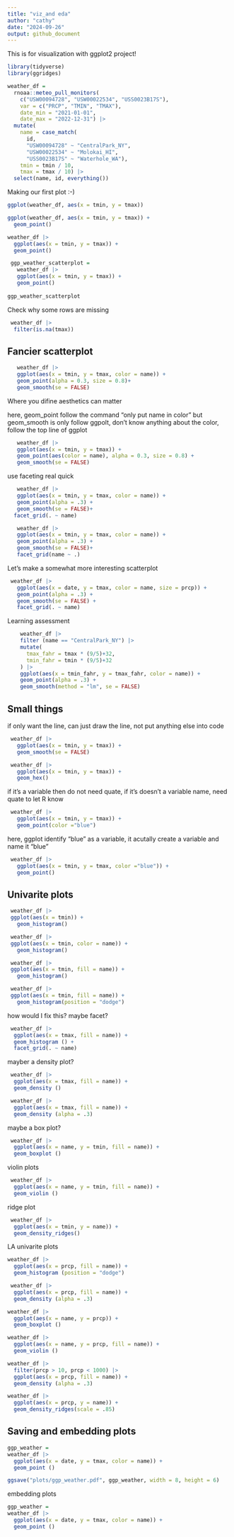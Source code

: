 ```yaml
---
title: "viz_and eda"
author: "cathy"
date: "2024-09-26"
output: github_document
---
```


This is for visualization with ggplot2 project!

```r
library(tidyverse)
library(ggridges)
```

```r
weather_df = 
  rnoaa::meteo_pull_monitors(
    c("USW00094728", "USW00022534", "USS0023B17S"),
    var = c("PRCP", "TMIN", "TMAX"), 
    date_min = "2021-01-01",
    date_max = "2022-12-31") |>
  mutate(
    name = case_match(
      id, 
      "USW00094728" ~ "CentralPark_NY", 
      "USW00022534" ~ "Molokai_HI",
      "USS0023B17S" ~ "Waterhole_WA"),
    tmin = tmin / 10,
    tmax = tmax / 10) |>
  select(name, id, everything())
```

Making our first plot :-)

```r
ggplot(weather_df, aes(x = tmin, y = tmax))
```

```r
ggplot(weather_df, aes(x = tmin, y = tmax)) + 
  geom_point()
```

```r
weather_df |>
  ggplot(aes(x = tmin, y = tmax)) + 
  geom_point()
```

```r
 ggp_weather_scatterplot = 
   weather_df |>
   ggplot(aes(x = tmin, y = tmax)) + 
   geom_point()
  
ggp_weather_scatterplot
```


Check why some rows are missing
```r
 weather_df |> 
  filter(is.na(tmax))
```

## Fancier scatterplot
```r
   weather_df |>
   ggplot(aes(x = tmin, y = tmax, color = name)) + 
   geom_point(alpha = 0.3, size = 0.8)+
   geom_smooth(se = FALSE)
```

Where you difine aesthetics can matter

here, geom_point follow the command "only put name in color"
but geom_smooth is only follow ggpolt, don't know anything about the color, follow the top line of ggplot
```r
   weather_df |>
   ggplot(aes(x = tmin, y = tmax)) + 
   geom_point(aes(color = name), alpha = 0.3, size = 0.8) +
   geom_smooth(se = FALSE)
```

use faceting real quick
 
```r
   weather_df |>
   ggplot(aes(x = tmin, y = tmax, color = name)) + 
   geom_point(alpha = .3) +
   geom_smooth(se = FALSE)+
  facet_grid(. ~ name)
```

```r
   weather_df |>
   ggplot(aes(x = tmin, y = tmax, color = name)) + 
   geom_point(alpha = .3) +
   geom_smooth(se = FALSE)+
   facet_grid(name ~ .)
```


Let's make a somewhat more interesting scatterplot

```r
 weather_df |>
   ggplot(aes(x = date, y = tmax, color = name, size = prcp)) +
   geom_point(alpha = .3) +
   geom_smooth(se = FALSE) +
   facet_grid(. ~ name)
```

Learning assessment

```r
    weather_df |>
    filter (name == "CentralPark_NY") |> 
    mutate(
      tmax_fahr = tmax * (9/5)+32,
      tmin_fahr = tmin * (9/5)+32
    ) |> 
    ggplot(aes(x = tmin_fahr, y = tmax_fahr, color = name)) + 
    geom_point(alpha = .3) +
    geom_smooth(method = "lm", se = FALSE)
```


## Small things
if only want the line, can just draw the line, not put anything else into code
```r
 weather_df |>
   ggplot(aes(x = tmin, y = tmax)) +
   geom_smooth(se = FALSE)
```

```r
 weather_df |>
   ggplot(aes(x = tmin, y = tmax)) +
   geom_hex()
```

if it's a variable then do not need quate, if it's doesn't a variable name, need quate to let R know
```r
 weather_df |>
   ggplot(aes(x = tmin, y = tmax)) +
   geom_point(color ="blue")
```


here, ggplot identify "blue" as a variable, it acutally create a variable and name it "blue"
```r
 weather_df |>
   ggplot(aes(x = tmin, y = tmax, color ="blue")) +
   geom_point()
```


## Univarite plots

```r
 weather_df |> 
 ggplot(aes(x = tmin)) + 
   geom_histogram()
```

```r
 weather_df |> 
 ggplot(aes(x = tmin, color = name)) + 
   geom_histogram()
```

```r
 weather_df |> 
 ggplot(aes(x = tmin, fill = name)) + 
   geom_histogram()
```

```r
 weather_df |> 
 ggplot(aes(x = tmin, fill = name)) + 
   geom_histogram(position = "dodge")
```

how would I fix this? maybe facet?

```r
 weather_df |>
  ggplot(aes(x = tmax, fill = name)) + 
  geom_histogram () +
  facet_grid(. ~ name)
```

mayber a density plot?
```r
 weather_df |>
  ggplot(aes(x = tmax, fill = name)) + 
  geom_density ()
```


```r
 weather_df |>
  ggplot(aes(x = tmax, fill = name)) + 
  geom_density (alpha = .3)
```


maybe a box plot?
```r
 weather_df |>
  ggplot(aes(x = name, y = tmin, fill = name)) + 
  geom_boxplot ()
```

violin plots
```r
 weather_df |>
  ggplot(aes(x = name, y = tmin, fill = name)) + 
  geom_violin ()
```

ridge plot
```r
 weather_df |>
  ggplot(aes(x = tmin, y = name)) + 
  geom_density_ridges()
```


LA univarite plots

```r
weather_df |>
  ggplot(aes(x = prcp, fill = name)) + 
  geom_histogram (position = "dodge")

 weather_df |>
  ggplot(aes(x = prcp, fill = name)) + 
  geom_density (alpha = .3)

weather_df |>
  ggplot(aes(x = name, y = prcp)) + 
  geom_boxplot ()

weather_df |>
  ggplot(aes(x = name, y = prcp, fill = name)) + 
  geom_violin ()

weather_df |>
  filter(prcp > 10, prcp < 1000) |>
  ggplot(aes(x = prcp, fill = name)) + 
  geom_density (alpha = .3)

weather_df |>
  ggplot(aes(x = prcp, y = name)) + 
  geom_density_ridges(scale = .85)

```

## Saving and embedding plots

```r
ggp_weather = 
weather_df |>
  ggplot(aes(x = date, y = tmax, color = name)) + 
  geom_point ()

ggsave("plots/ggp_weather.pdf", ggp_weather, width = 8, height = 6)
```

embedding plots

```r
ggp_weather = 
weather_df |>
  ggplot(aes(x = date, y = tmax, color = name)) + 
  geom_point ()

```





